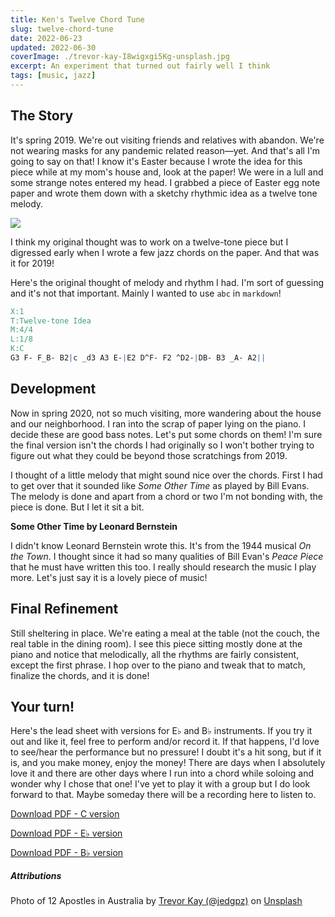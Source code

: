 ```yaml
---
title: Ken's Twelve Chord Tune
slug: twelve-chord-tune
date: 2022-06-23
updated: 2022-06-30
coverImage: ./trevor-kay-I8wigxgi5Kg-unsplash.jpg
excerpt: An experiment that turned out fairly well I think
tags: [music, jazz]
---
```


## The Story

It's spring 2019. We're out visiting friends and relatives with abandon. We're not wearing masks for any pandemic related reason—yet. And that's all I'm going to say on that! I know it's Easter because I wrote the idea for this piece while at my mom's house and, look at the paper! We were in a lull and some strange notes entered my head. I grabbed a piece of Easter egg note paper and wrote them down with a sketchy rhythmic idea as a twelve tone melody.

![](twelve-tone-tune-scribble.jpg)

I think my original thought was to work on a twelve-tone piece but I digressed early when I wrote a few jazz chords on the paper. And that was it for 2019!

Here's the original thought of melody and rhythm I had. I'm sort of guessing and it's not that important. Mainly I wanted to use `abc` in `markdown`!

```abc
X:1
T:Twelve-tone Idea
M:4/4
L:1/8
K:C
G3 F- F_B- B2|c _d3 A3 E-|E2 D^F- F2 ^D2-|DB- B3 _A- A2||
```

## Development

Now in spring 2020, not so much visiting, more wandering about the house and our neighborhood. I ran into the scrap of paper lying on the piano. I decide these are good bass notes. Let's put some chords on them! I'm sure the final version isn't the chords I had originally so I won't bother trying to figure out what they could be beyond those scratchings from 2019.

I thought of a little melody that might sound nice over the chords. First I had to get over that it sounded like _Some Other Time_ as played by Bill Evans. The melody is done and apart from a chord or two I'm not bonding with, the piece is done. But I let it sit a bit.

<Info>

**Some Other Time by Leonard Bernstein**

I didn't know Leonard Bernstein wrote this. It's from the 1944 musical _On the Town_. I thought since it had so many qualities of Bill Evan's _Peace Piece_ that he must have written this too. I really should research the music I play more. Let's just say it is a lovely piece of music!

</Info>

## Final Refinement

Still sheltering in place. We're eating a meal at the table (not the couch, the real table in the dining room). I see this piece sitting mostly done at the piano and notice that melodically, all the rhythms are fairly consistent, except the first phrase. I hop over to the piano and tweak that to match, finalize the chords, and it is done!

## Your turn!

Here's the lead sheet with versions for E<span>&#9837;</span> and B<span>&#9837;</span> instruments. If you try it out and like it, feel free to perform and/or record it. If that happens, I'd love to see/hear the performance but no pressure! I doubt it's a hit song, but if it is, and you make money, enjoy the money! There are days when I absolutely love it and there are other days where I run into a chord while soloing and wonder why I chose that one! I've yet to play it with a group but I do look forward to that. Maybe someday there will be a recording here to listen to.

<p>
  <a href='/charts/twelve-chord-tune-c.pdf' download='twelve-chord-tune-c.pdf'>
    Download PDF - C version
  </a>
</p>
<p>
  <a href='/charts/twelve-chord-tune-eflat.pdf' download='twelve-chord-tune-eflat.pdf'>
    Download PDF - E<span>&#9837;</span> version
  </a>
</p>
<p>
  <a href='/charts/twelve-chord-tune-bflat.pdf' download='twelve-chord-tune-bflat.pdf'>
    Download PDF - B<span>&#9837;</span> version
  </a>
</p>

##### Attributions

Photo of 12 Apostles in Australia by [Trevor Kay (@jedgpz)](https://unsplash.com/@jedgpz?utm_source=unsplash&utm_medium=referral&utm_content=creditCopyText) on [Unsplash](https://unsplash.com/s/photos/12-apostles?utm_source=unsplash&utm_medium=referral&utm_content=creditCopyText)
